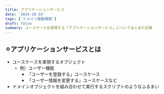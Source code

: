 ```yaml
---
title: アプリケーションサービス
date: '2024-10-19'
tags: ['ドメイン駆動開発']
draft: false
summary: ユースケースを実現する「アプリケーションサービス」についてまとめた記事
---
```


## ⚪︎アプリケーションサービスとは
- ユースケースを実現するオブジェクト
  - 例）ユーザー機能
    - 「ユーザーを登録する」ユースケース
    - 「ユーザー情報を変更する」ユースケースなど
- ドメインオブジェクトを組み合わせて実行するスクリプトのようなふるまい
